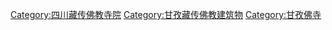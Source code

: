 [[Category:四川藏传佛教寺院|Category:四川藏传佛教寺院]]
[[Category:甘孜藏传佛教建筑物|Category:甘孜藏传佛教建筑物]]
[[Category:甘孜佛寺|Category:甘孜佛寺]]